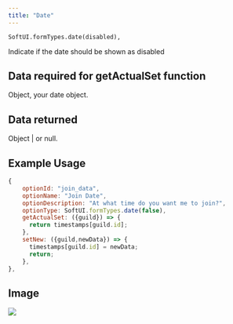 ```yaml
---
title: "Date"
---
```


```
SoftUI.formTypes.date(disabled),
```

<ParamField path="disabled" type="boolean" required>
  Indicate if the date should be shown as disabled
</ParamField>

## Data required for getActualSet function

Object, your date object.

## Data returned

Object | or null.

## Example Usage

```javascript
{
    optionId: "join_data",
    optionName: "Join Date",
    optionDescription: "At what time do you want me to join?",
    optionType: SoftUI.formTypes.date(false),
    getActualSet: ({guild}) => {
      return timestamps[guild.id];
    },
    setNew: ({guild,newData}) => {
      timestamps[guild.id] = newData;
      return;
    },
},

```

## Image

<Frame>
    <img src="/images/formtypes/softui-date.png" />
</Frame>

